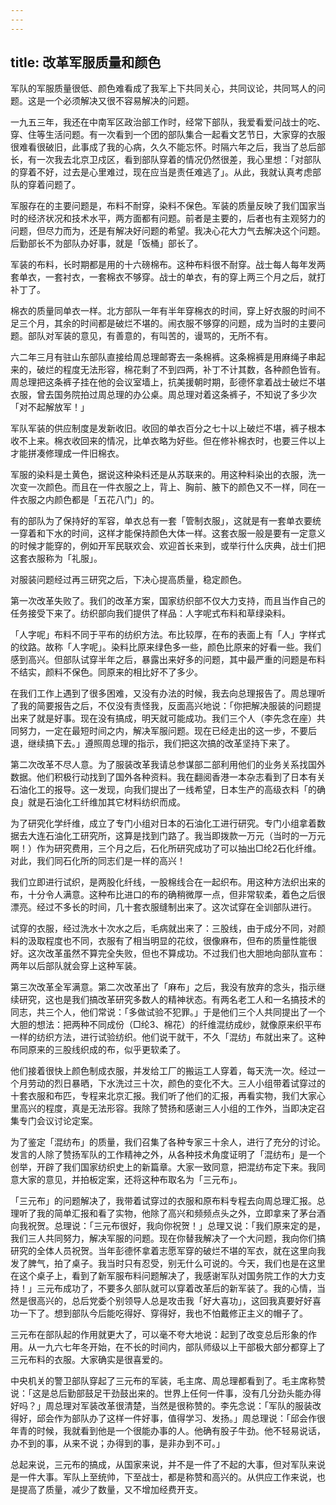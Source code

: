 ```yaml
---
---
---
```

title: 改革军服质量和颜色
---




军队的军服质量很低、颜色难看成了我军上下共同关心，共同议论，共同骂人的问题。这是一个必须解决又很不容易解决的问题。

一九五三年，我还在中南军区政治部工作时，经常下部队，我爱看爱问战士的吃、穿、住等生活问题。有一次看到一个团的部队集合一起看文艺节日，大家穿的衣服很难看很破旧，此事成了我的心病，久久不能忘怀。时隔六年之后，我当了总后部长，有一次我去北京卫戍区，看到部队穿着的情况仍然很差，我心里想：「对部队的穿着不好，过去是心里难过，现在应当是责任难逃了」。从此，我就认真考虑部队的穿着问题了。

军服存在的主要问题是，布料不耐穿，染料不保色。军装的质量反映了我们国家当时的经济状况和技术水平，两方面都有问题。前者是主要的，后者也有主观努力的问题，但尽力而为，还是有解决好问题的希望。我决心花大力气去解决这个问题。后勤部长不为部队办好事，就是「饭桶」部长了。

军装的布料，长时期都是用的十六磅棉布。这种布料很不耐穿。战士每人每年发两套单衣，一套衬衣，一套棉衣不够穿。战士的单衣，有的穿上两三个月之后，就打补丁了。

棉衣的质量同单衣一样。北方部队一年有半年穿棉衣的时间，穿上好衣服的时间不足三个月，其余的时间都是破烂不堪的。闹衣服不够穿的问题，成为当时的主要问题。部队对军装的意见，有善意的，有叫苦的，谩骂的，无所不有。

六二年三月有驻山东部队直接给周总理邮寄去一条棉裤。这条棉裤是用麻绳子串起来的，破烂的程度无法形容，棉花剩了不到四两，补丁不计其数，各种颜色皆有。周总理把这条裤子挂在他的会议室墙上，抗美援朝时期，彭德怀拿着战士破烂不堪衣服，曾去国务院拍过周总理的办公桌。周总理对着这条裤子，不知说了多少次「对不起解放军！」

军队军装的供应制度是发新收旧。收回的单衣百分之七十以上破烂不堪，裤子根本收不上来。棉衣收回来的情况，比单衣略为好些。但在修补棉衣时，也要三件以上才能拼凑修理成一件旧棉衣。

军服的染料是土黄色，据说这种染料还是从苏联来的。用这种料染出的衣服，洗一次变一次颜色。而且在一件衣服之上，背上、胸前、腋下的颜色又不一样，同在一件衣服之内颜色都是「五花八门」的。

有的部队为了保持好的军容，单衣总有一套「管制衣服」，这就是有一套单衣要统一穿着和下水的时间，这样才能保持颜色大体一样。这套衣服一般是要有一定意义的时候才能穿的，例如开军民联欢会、欢迎首长来到，或举行什么庆典，战士们把这套衣服称为「礼服」。

对服装问题经过再三研究之后，下决心提高质量，稳定颜色。

第一次改革失败了。我们的改革方案，国家纺织部不仅大力支持，而且当作自己的任务接受下来了。纺织部向我们提供了样品：人字呢式布料和草绿染料。

「人字呢」布料不同于平布的纺织方法。布比较厚，在布的表面上有「人」字样式的纹路。故称「人字呢」。染料比原来绿色多一些，颜色比原来的好看一些。我们感到高兴。但部队试穿半年之后，暴露出来好多的问题，其中最严重的问题是布料不结实，颜料不保色。同原来的相比好不了多少。

在我们工作上遇到了很多困难，又没有办法的时候，我去向总理报告了。周总理听了我的简要报告之后，不仅没有责怪我，反面高兴地说：「你把解决服装的问题提出来了就是好事。现在没有搞成，明天就可能成功。我们三个人（李先念在座）共同努力，一定在最短时间之内，解决军服问题。现在已经走出的这一步，不要后退，继续搞下去。」遵照周总理的指示，我们把这次搞的改革坚持下来了。

第二次改革不尽人意。为了服装改革我请总参谋部二部利用他们的业务关系找国外数据。他们积极行动找到了国外各种资料。我在翻阅香港一本杂志看到了日本有关石油化工的报导。这一发现，向我们提出了一线希望，日本生产的高级衣料「的确良」就是石油化工纤维加其它材料纺织而成。

为了研究化学纤维，成立了专门小组对日本的石油化工进行研究。专门小组拿着数据去大连石油化工研究所，这算是找到门路了。我当即拨款一万元（当时的一万元啊！）作为研究费用，三个月之后，石化所研究成功了可以抽出□纶2石化纤维。对此，我们同石化所的同志们是一样的高兴！

我们立即进行试织，是两股化纤线，一股棉线合在一起织布。用这种方法织出来的布，十分令人满意。这种布比进口的布的确稍微厚一点，但非常软柔，着色之后很漂亮。经过不多长的时间，几十套衣服缝制出来了。这次试穿在全训部队进行。

试穿的衣服，经过洗水十次水之后，毛病就出来了：三股线，由于成分不同，对颜料的汲取程度也不同，衣服有了相当明显的花纹，很像麻布，但布的质量性能很好。这次改革虽然不算完全失败，但也不算成功。不过我们也大胆地向部队宣布：两年以后部队就会穿上这种军装。

第三次改革全军满意。第二次改革出了「麻布」之后，我没有放弃的念头，指示继续研究，这也是我们搞改革研究多数人的精神状态。有两名老工人和一名搞技术的同志，共三个人，他们常说：「多做试验不犯罪。」于是他们三个人共同提出了一个大胆的想法：把两种不同成份（□纶3、棉花）的纤维混纺成纱，就像原来织平布一样的纺织方法，进行试验纺织。他们说干就干，不久「混纺」布就出来了。这种布同原来的三股线织成的布，似乎更软柔了。

他们接着很快上颜色制成衣服，并发给工厂的搬运工人穿着，每天洗一次。经过一个月劳动的烈日暴晒，下水洗过三十次，颜色的变化不大。三人小组带着试穿过的十套衣服和布匹，专程来北京汇报。我们听了他们的汇报，再看实物，我们大家心里高兴的程度，真是无法形容。我除了赞扬和感谢三人小组的工作外，当即决定召集专门会议讨论定案。

为了鉴定「混纺布」的质量，我们召集了各种专家三十余人，进行了充分的讨论。发言的人除了赞扬军队的工作精神之外，从各种技术角度证明了「混纺布」是一个创举，开辟了我们国家纺织史上的新篇章。大家一致同意，把混纺布定下来。我同意大家的意见，并拍板定案，还将这种布取名为「三元布」。

「三元布」的问题解决了，我带着试穿过的衣服和原布料专程去向周总理汇报。总理听了我的简单汇报和看了实物，他除了高兴和频频点头之外，立即拿来了茅台酒向我祝贺。总理说：「三元布很好，我向你祝贺！」总理又说：「我们原来定的是，我们三人共同努力，解决军服的问题。现在你替我解决了一个大问题，我向你们搞研究的全体人员祝贺。当年彭德怀拿着志愿军穿的破烂不堪的军衣，就在这里向我发了脾气，拍了桌子。我当时只有忍受，别无什么可说的。今天，我们也是在这里在这个桌子上，看到了新军服布料问题解决了，我感谢军队对国务院工作的大力支持！」三元布成功了，不要多久部队就可以穿着改革后的新军装了。我的心情，当然是很高兴的，总后党委个别领导人总是攻击我「好大喜功」，这回我真要好好喜功一下了。想到部队今后能吃得好、穿得好，我也不怕戴修正主义的帽子了。

三元布在部队起的作用就更大了，可以毫不夸大地说：起到了改变总后形象的作用。从一九六七年冬开始，在不长的时间内，部队师级以上干部极大部分都穿上了三元布料的衣服。大家确实是很喜爱的。

中央机关的警卫部队穿起了三元布的军装，毛主席、周总理都看到了。毛主席称赞说：「这是总后勤部鼓足干劲鼓出来的。世界上任何一件事，没有几分劲头能办得好吗？」周总理对军装改革很清楚，当然是很称赞的。李先念说：「军队的服装改得好，邱会作为部队办了这样一件好事，值得学习、发扬。」周总理说：「邱会作很年青的时候，我就看到他是一个很能办事的人。他确有股子牛劲。他不轻易说话，办不到的事，从来不说；办得到的事，是非办到不可。」

总起来说，三元布的搞成，从国家来说，并不是一件了不起的大事，但对军队来说是一件大事。军队上至统帅，下至战士，都是称赞和高兴的。从供应工作来说，也是提高了质量，减少了数量，又不增加经费开支。
